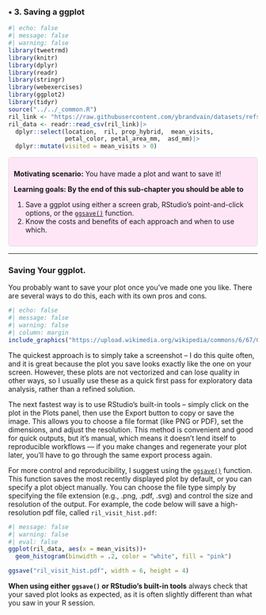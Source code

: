 ### • 3. Saving a ggplot {.unnumbered #saving_ggplots}




```r
#| echo: false
#| message: false
#| warning: false
library(tweetrmd)
library(knitr)
library(dplyr)
library(readr)
library(stringr)
library(webexercises)
library(ggplot2)
library(tidyr)
source("../../_common.R") 
ril_link <- "https://raw.githubusercontent.com/ybrandvain/datasets/refs/heads/master/clarkia_rils.csv"
ril_data <- readr::read_csv(ril_link)|>
  dplyr::select(location,  ril, prop_hybrid,  mean_visits,  
                petal_color, petal_area_mm,  asd_mm)|>
  dplyr::mutate(visited = mean_visits > 0)
```






::: {.motivation style="background-color: #ffe6f7; padding: 10px; border: 1px solid #ddd; border-radius: 5px;"}


**Motivating scenario:**  You have made a plot and want to save it!

**Learning goals: By the end of this sub-chapter you should be able to**   

1. Save a ggplot using either a screen grab, RStudio's point-and-click options, or the [`ggsave()`](https://ggplot2.tidyverse.org/reference/ggsave.html) function.    
2. Know the costs and benefits of each approach and when to use which. 

:::     

--- 

### Saving Your ggplot.  

You probably want to save your plot once you've made one you like. There are several ways to do this, each with its own pros and cons.

```r
#| echo: false
#| message: false
#| warning: false
#| column: margin
include_graphics("https://upload.wikimedia.org/wikipedia/commons/6/67/Green_floppy_disk_graphic.png?20150410181444")
```

The quickest approach is to simply take a screenshot -- I do this quite often, and it is great because the plot you save looks exactly like the one on your screen. However, these plots are not vectorized and can lose quality in other ways, so I usually use these as a quick first pass for exploratory data analysis, rather than a refined solution.  

The next fastest way is to use RStudio’s built-in tools --  simply click on the plot in the Plots panel, then use the Export button to copy or save the image. This allows you to choose a file format (like PNG or PDF), set the dimensions, and adjust the resolution. This method is convenient and good for quick outputs, but it’s manual, which means it doesn’t lend itself to reproducible workflows — if you make changes and regenerate your plot later, you’ll have to go through the same export process again.

For more control and reproducibility, I suggest using the [`ggsave()`](https://ggplot2.tidyverse.org/reference/ggsave.html) function. This function saves the most recently displayed plot by default, or you can specify a plot object manually. You can choose the file type simply by specifying the file extension (e.g., .png, .pdf, .svg) and control the size and resolution of the output. For example, the code below  will save a high-resolution pdf file, called `ril_visit_hist.pdf`:






```r
#| message: false
#| warning: false
#| eval: false
ggplot(ril_data, aes(x = mean_visits))+
  geom_histogram(binwidth = .2, color = "white", fill = "pink")

ggsave("ril_visit_hist.pdf", width = 6, height = 4)
```

::: {.callout-warning}

**When using either `ggsave()` or RStudio's built-in tools** always check that your saved plot looks as expected, as it is often slightly different than what you saw in your R session.  

:::